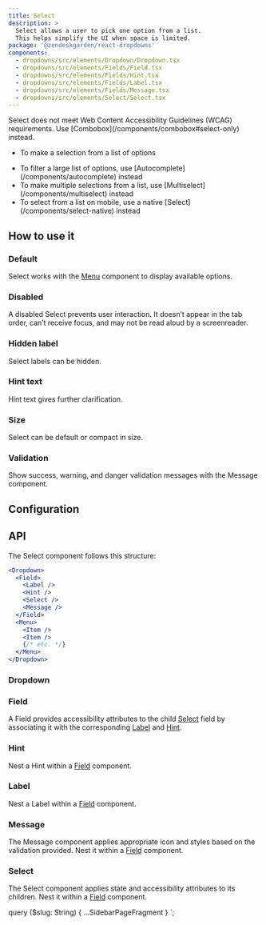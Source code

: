 ```yaml
---
title: Select
description: >
  Select allows a user to pick one option from a list.
  This helps simplify the UI when space is limited.
package: '@zendeskgarden/react-dropdowns'
components:
  - dropdowns/src/elements/Dropdown/Dropdown.tsx
  - dropdowns/src/elements/Fields/Field.tsx
  - dropdowns/src/elements/Fields/Hint.tsx
  - dropdowns/src/elements/Fields/Label.tsx
  - dropdowns/src/elements/Fields/Message.tsx
  - dropdowns/src/elements/Select/Select.tsx
---
```


<Alert title="Deprecated" type="warning">
  Select does not meet Web Content Accessibility Guidelines (WCAG) requirements. Use
  [Combobox](/components/combobox#select-only) instead.
</Alert>

<Usage>
  <Use>
    <ul>
      <li>To make a selection from a list of options</li>
    </ul>
  </Use>
  <Misuse>
    <ul>
      <li>
        <Markdown>
          To filter a large list of options, use [Autocomplete](/components/autocomplete) instead
        </Markdown>
      </li>
      <li>
        <Markdown>
          To make multiple selections from a list, use [Multiselect](/components/multiselect)
          instead
        </Markdown>
      </li>
      <li>
        <Markdown>
          To select from a list on mobile, use a native [Select](/components/select-native) instead
        </Markdown>
      </li>
    </ul>
  </Misuse>
</Usage>

## How to use it

### Default

Select works with the [Menu](/components/menu) component to display available options.


<CodeExample code={SelectDefaultCode}>
  <SelectDefault />
</CodeExample>

### Disabled

A disabled Select prevents user interaction. It doesn’t appear in the tab order, can’t receive focus, and may
not be read aloud by a screenreader.


<CodeExample code={SelectDisabledCode}>
  <SelectDisabled />
</CodeExample>

### Hidden label

Select labels can be hidden.


<CodeExample code={HiddenCode}>
  <Hidden />
</CodeExample>

### Hint text

Hint text gives further clarification.


<CodeExample code={SelectHintCode}>
  <SelectHint />
</CodeExample>

### Size

Select can be default or compact in size.


<CodeExample code={SelectSizeCode}>
  <SelectSize />
</CodeExample>

### Validation

Show success, warning, and danger validation messages with the Message component.


<CodeExample code={SelectValidationCode}>
  <SelectValidation />
</CodeExample>

## Configuration

<Configuration reactPackage={props.data.mdx.package} components={props.data.mdx.components} />

## API

The Select component follows this structure:

```jsx
<Dropdown>
  <Field>
    <Label />
    <Hint />
    <Select />
    <Message />
  </Field>
  <Menu>
    <Item />
    <Item />
    {/* etc. */}
  </Menu>
</Dropdown>
```

### Dropdown

<Component components={props.data.mdx.components} componentName="dropdown" />


<Dropdowns />

<PropSheet components={props.data.mdx.components} componentName="dropdown" />

### Field

<Component components={props.data.mdx.components} componentName="field" />

A Field provides accessibility attributes to the child [Select](#select) field by associating it
with the corresponding [Label](#label) and [Hint](#hint).

<PropSheet components={props.data.mdx.components} componentName="field" />

### Hint

<Component components={props.data.mdx.components} componentName="hint" />

Nest a Hint within a [Field](#field) component.

<PropSheet components={props.data.mdx.components} componentName="hint" />

### Label

<Component components={props.data.mdx.components} componentName="label" />

Nest a Label within a [Field](#field) component.

<PropSheet components={props.data.mdx.components} componentName="label" />

### Message

<Component components={props.data.mdx.components} componentName="message" />

The Message component applies appropriate icon and styles based on the validation provided. Nest
it within a [Field](#field) component.

<PropSheet components={props.data.mdx.components} componentName="message" />

### Select

<Component components={props.data.mdx.components} componentName="select" />

The Select component applies state and accessibility attributes to its children. Nest it within a
[Field](#field) component.

<PropSheet components={props.data.mdx.components} componentName="select" />


  query ($slug: String) {
    ...SidebarPageFragment
  }
`;
